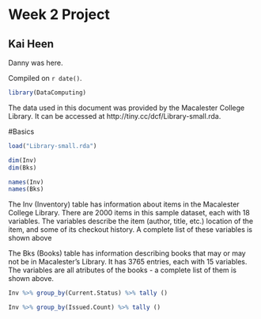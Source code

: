 # Week 2 Project

## Kai Heen 

Danny was here.

<!-- leave this material as is -->
Compiled on `r date()`.

```r
library(DataComputing)
```
<!-- put your content after this line -->

The data used in this document was provided by the Macalester College Library. It can be accessed at http://tiny.cc/dcf/Library-small.rda. 

#Basics

```r
load("Library-small.rda")
```

```r
dim(Inv)
dim(Bks)
```


```r
names(Inv)
names(Bks)
```


The Inv (Inventory) table has information about items in the Macalester College Library. There are 2000 items in this sample dataset, each with 18 variables. The variables describe the item (author, title, etc.) location of the item, and some of its checkout history. A complete list of these variables is shown above

The Bks (Books) table has information describing books that may or may not be in Macalester's Library. It has 3765 entries, each with 15 variables. The variables are all atributes of the books - a complete list of them is shown above. 


```r
Inv %>% group_by(Current.Status) %>% tally ()
```

```r
Inv %>% group_by(Issued.Count) %>% tally ()
```


